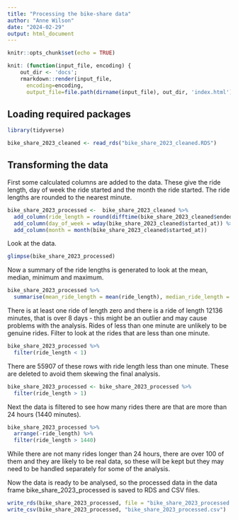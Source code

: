 ```yaml
---
title: "Processing the bike-share data"
author: "Anne Wilson"
date: "2024-02-29"
output: html_document
---
```


```r
knitr::opts_chunk$set(echo = TRUE)
```


```r
knit: (function(input_file, encoding) {
    out_dir <- 'docs';
    rmarkdown::render(input_file,
      encoding=encoding,
      output_file=file.path(dirname(input_file), out_dir, 'index.html'))})
```

## Loading required packages
```r
library(tidyverse)
```

```r
bike_share_2023_cleaned <- read_rds("bike_share_2023_cleaned.RDS")
```

## Transforming the data
First some calculated columns are added to the data. These give the ride length, day of week the ride started and the month the ride started. The ride lengths are rounded to the nearest minute.
```r
bike_share_2023_processed <-  bike_share_2023_cleaned %>% 
  add_column(ride_length = round(difftime(bike_share_2023_cleaned$ended_at, bike_share_2023_cleaned$started_at, units = "mins"))) %>% 
  add_column(day_of_week = wday(bike_share_2023_cleaned$started_at)) %>% 
  add_column(month = month(bike_share_2023_cleaned$started_at))
```

Look at the data.
```r
glimpse(bike_share_2023_processed)
```
Now a summary of the ride lengths is generated to look at the mean, median, minimum and maximum.
```r
bike_share_2023_processed %>% 
  summarise(mean_ride_length = mean(ride_length), median_ride_length = median(ride_length), min_ride_length = min(ride_length), max_ride_length = max(ride_length))
```
There is at least one ride of length zero and there is a ride of length 12136 minutes, that is over 8 days - this might be an outlier and may cause problems with the analysis.
Rides of less than one minute are unlikely to be genuine rides. Filter to look at the rides that are less than one minute.
```r
bike_share_2023_processed %>% 
  filter(ride_length < 1)
```

There are 55907 of these rows with ride length less than one minute. These are deleted to avoid them skewing the final analysis.
```r
bike_share_2023_processed <- bike_share_2023_processed %>% 
  filter(ride_length > 1)
```

Next the data is filtered to see how many rides there are that are more than 24 hours (1440 minutes).
```r
bike_share_2023_processed %>% 
  arrange(-ride_length) %>% 
  filter(ride_length > 1440)
```

While there are not many rides longer than 24 hours, there are over 100 of them and they are likely to be real data, so these will be kept but they may need to be handled separately for some of the analysis.

Now the data is ready to be analysed, so the processed data in the data frame bike_share_2023_processed is saved to RDS and CSV files.
```r
write_rds(bike_share_2023_processed, file = "bike_share_2023_processed.RDS")
write_csv(bike_share_2023_processed, "bike_share_2023_processed.csv")
```



